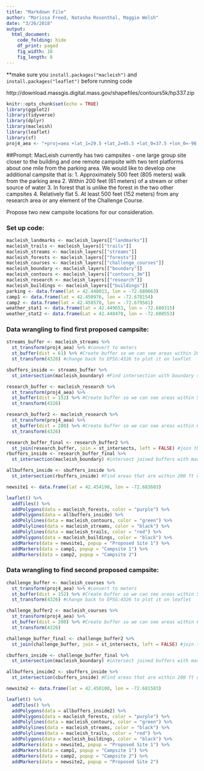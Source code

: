 ```yaml
---
title: "Markdown File"
author: "Marissa Freed, Natasha Rosenthal, Maggie Welsh"
date: "3/26/2018"
output: 
  html_document:
    code_folding: hide
    df_print: paged
    fig_width: 10
    fig_length: 8
---
```

**make sure you `install.packages("macleish")` and `install.packages("leaflet")` before running code

http://download.massgis.digital.mass.gov/shapefiles/contours5k/hp337.zip


```r
knitr::opts_chunk$set(echo = TRUE)
library(ggplot2)
library(tidyverse)
library(dplyr)
library(macleish)
library(leaflet)
library(sf)
proj4_aea <- "+proj=aea +lat_1=29.5 +lat_2=45.5 +lat_0=37.5 +lon_0=-96 +x_0=0 +y_0=0 +ellps=GRS80 +datum=NAD83 +units=m +no_defs"
```

##Prompt: 
MacLeish currently has two campsites - one large group site closer to the building and one remote campsite with two tent platforms about one mile from the parking area. We would like to develop one additional campsite that is:
  1. Approximately 500 feet (805 meters) walk from the parking area
  2. Within 200 feet (61 meters) of a stream or other source of water
  3. In forest that is unlike the forest in the two other campsites 
  4. Relatively flat
  5. At least 500 feet (152 meters) from any research area or any element of the Challenge Course. 

Propose two new campsite locations for our consideration.

### Set up code:
```r
macleish_landmarks <- macleish_layers[["landmarks"]]
macleish_trails <- macleish_layers[["trails"]]
macleish_streams <- macleish_layers[["streams"]]
macleish_forests <- macleish_layers[["forests"]]
macleish_courses <- macleish_layers[["challenge_courses"]]
macleish_boundary <- macleish_layers[["boundary"]]
macleish_contours <- macleish_layers[["contours_3m"]]
macleish_research <- macleish_layers[["research"]]
macleish_buildings <- macleish_layers[["buildings"]]
parking <- data.frame(lat = 42.448013, lon = -72.680663)
camp1 <- data.frame(lat = 42.450976, lon = -72.678154)
camp2 <- data.frame(lat = 42.458570, lon = -72.679581)
weather_stat1 <- data.frame(lat = 42.449653, lon = -72.680315)
weather_stat2 <- data.frame(Lat = 42.448470, lon = -72.680553)
```

### Data wrangling to find first proposed campsite:
```r
streams_buffer <- macleish_streams %>%
  st_transform(proj4_aea) %>% #convert to meters
  st_buffer(dist = 61) %>% #Create buffer so we can see areas within 200 feet (61 meters) of a stream
  st_transform(4326) #change back to EPSG:4326 to plot it on leaflet

sbuffers_inside <- streams_buffer %>%
  st_intersection(macleish_boundary) #Find intersection with boundary so we are only looking at possible areas within Macleish

research_buffer <- macleish_research %>%
  st_transform(proj4_aea) %>%
  st_buffer(dist = 152) %>% #Create buffer so we can see areas within 500 feet (152 meters) of a research area
  st_transform(4326)

research_buffer2 <- macleish_research %>%
  st_transform(proj4_aea) %>%
  st_buffer(dist = 200) %>% #Create buffer so we can see areas within 650 feet (200 meters) of a research area
  st_transform(4326)

research_buffer_final <- research_buffer2 %>%
  st_join(research_buffer, join = st_intersects, left = FALSE) #join the buffers 500 and 650 feet from a research area so that we get areas at least 500 feet from a research area, and at most 650 feet from a research area.
rbuffers_inside <- research_buffer_final %>%
  st_intersection(macleish_boundary) #intersect joined buffers with macleish boundary so we only look at areas within Macleish.

allbuffers_inside <- sbuffers_inside %>%
  st_intersection(rbuffers_inside) #Find areas that are within 200 ft of a stream, and 500 to 650 feet from a research area

newsite1 <- data.frame(lat = 42.454198, lon = -72.683603)

leaflet() %>%
  addTiles() %>%
  addPolygons(data = macleish_forests, color = "purple") %>%
  addPolygons(data = allbuffers_inside) %>%
  addPolylines(data = macleish_contours, color = "green") %>%
  addPolylines(data = macleish_streams, color = "black") %>%
  addPolylines(data = macleish_trails, color = "red") %>%
  addPolygons(data = macleish_buildings, color = "black") %>%
  addMarkers(data = newsite1, popup = "Proposed Site 1") %>%
  addMarkers(data = camp1, popup = "Campsite 1") %>%
  addMarkers(data = camp2, popup = "Campsite 2")
```


### Data wrangling to find second proposed campsite:
```r
challenge_buffer <- macleish_courses %>%
  st_transform(proj4_aea) %>% #convert to meters
  st_buffer(dist = 152) %>% #Create buffer so we can see areas within 500 feet (152 meters) of a challenge course
  st_transform(4326) #change back to EPSG:4326 to plot it on leaflet

challenge_buffer2 <- macleish_courses %>%
  st_transform(proj4_aea) %>%
  st_buffer(dist = 200) %>% #Create buffer so we can see areas within 650 feet (200 meters) of a challenge course
  st_transform(4326)

challenge_buffer_final <- challenge_buffer2 %>%
  st_join(challenge_buffer, join = st_intersects, left = FALSE) #join the buffers 500 and 650 feet from a challenge course so that we get areas at least 500 feet from a research area, and at most 650 feet from a research area.

cbuffers_inside <- challenge_buffer_final %>%
  st_intersection(macleish_boundary) #intersect joined buffers with macleish boundary so we only look at possible areas inside.

allbuffers_inside2 <- sbuffers_inside %>%
  st_intersection(cbuffers_inside) #Find areas that are within 200 ft of a stream, and 500 to 650 feet from a challenge course

newsite2 <- data.frame(lat = 42.450100, lon = -72.681583)

leaflet() %>%
  addTiles() %>%
  addPolygons(data = allbuffers_inside2) %>%
  addPolygons(data = macleish_forests, color = "purple") %>%
  addPolylines(data = macleish_contours, color = "green") %>%
  addPolylines(data = macleish_streams, color = "black") %>%
  addPolylines(data = macleish_trails, color = "red") %>%
  addPolygons(data = macleish_buildings, color = "black") %>%
  addMarkers(data = newsite1, popup = "Proposed Site 1") %>%
  addMarkers(data = camp1, popup = "Campsite 1") %>%
  addMarkers(data = camp2, popup = "Campsite 2") %>%
  addMarkers(data = newsite2, popup = "Proposed Site 2")
```









